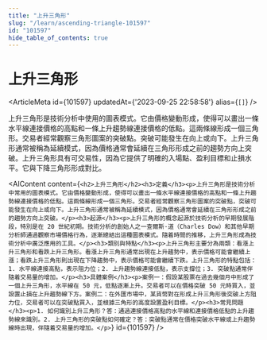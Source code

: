 ```yaml
---
title: "上升三角形"
slug: "/learn/ascending-triangle-101597"
id: "101597"
hide_table_of_contents: true
---
```



# 上升三角形

<ArticleMeta id={101597} updatedAt={'2023-09-25 22:58:58'} alias={`[]`} />
<div className='border-solid border-b border-t-0 my-4 border-[var(--ifm-color-gray-300)]' />

上升三角形是技術分析中使用的圖表模式。它由價格變動形成，使得可以畫出一條水平線連接價格的高點和一條上升趨勢線連接價格的低點。這兩條線形成一個三角形。交易者經常觀察三角形圖案的突破點。突破可能發生在向上或向下。上升三角形通常被稱為延續模式，因為價格通常會延續在三角形形成之前的趨勢方向上突破。上升三角形具有可交易性，因為它提供了明確的入場點、盈利目標和止損水平。它與下降三角形形成對比。

<AIContent content={`<h2>上升三角形</h2><h3>定義</h3><p>上升三角形是技術分析中常用的圖表模式。它由價格變動形成，使得可以畫出一條水平線連接價格的高點和一條上升趨勢線連接價格的低點。這兩條線形成一個三角形。交易者經常觀察三角形圖案的突破點，突破可能發生在向上或向下。上升三角形通常被稱為延續模式，因為價格通常會延續在三角形形成之前的趨勢方向上突破。</p><h3>起源</h3><p>上升三角形的概念起源於技術分析的早期發展階段，特別是在 20 世紀初期。技術分析的創始人之一查爾斯·道（Charles Dow）和其他早期分析師通過觀察市場價格行為，逐漸總結出這種圖表模式。隨着時間的推移，上升三角形成為技術分析中廣泛應用的工具。</p><h3>類別與特點</h3><p>上升三角形主要分為兩類：看漲上升三角形和看跌上升三角形。看漲上升三角形通常出現在上升趨勢中，表示價格可能會繼續上漲；看跌上升三角形則出現在下降趨勢中，表示價格可能會繼續下跌。上升三角形的特點包括：1. 水平線連接高點，表示阻力位；2. 上升趨勢線連接低點，表示支撐位；3. 突破點通常伴隨着交易量的增加。</p><h3>具體案例</h3><p>案例一：假設某股票在過去幾個月中形成了一個上升三角形，水平線在 50 元，低點逐漸上升。交易者可以在價格突破 50 元時買入，並設置止損在上升趨勢線下方。案例二：在外匯市場中，某貨幣對在形成上升三角形後突破上方阻力位，交易者可以在突破點買入，並根據三角形的高度設置盈利目標。</p><h3>常見問題</h3><p>1. 如何識別上升三角形？答：通過連接價格高點的水平線和連接價格低點的上升趨勢線來識別。2. 上升三角形的突破點如何確定？答：突破點通常在價格突破水平線或上升趨勢線時出現，伴隨着交易量的增加。</p>`} id={101597} />
